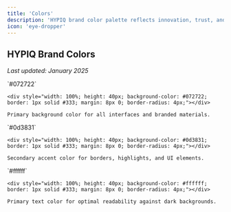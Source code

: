 ```yaml
---
title: 'Colors'
description: 'HYPIQ brand color palette reflects innovation, trust, and growth in the financial technology space.'
icon: 'eye-dropper'
---
```


## HYPIQ Brand Colors

*Last updated: January 2025*

<CardGroup cols={3}>
  <Card title="Background Color" icon="square">
    `#072722`
    
    <div style="width: 100%; height: 40px; background-color: #072722; border: 1px solid #333; margin: 8px 0; border-radius: 4px;"></div>
    
    Primary background color for all interfaces and branded materials.
  </Card>
  
  <Card title="Accent Color" icon="palette">
    `#0d3831`
    
    <div style="width: 100%; height: 40px; background-color: #0d3831; border: 1px solid #333; margin: 8px 0; border-radius: 4px;"></div>
    
    Secondary accent color for borders, highlights, and UI elements.
  </Card>
  
  <Card title="Text Color" icon="type">
    `#ffffff`
    
    <div style="width: 100%; height: 40px; background-color: #ffffff; border: 1px solid #333; margin: 8px 0; border-radius: 4px;"></div>
    
    Primary text color for optimal readability against dark backgrounds.
  </Card>
</CardGroup>